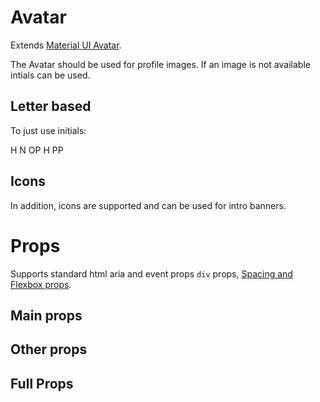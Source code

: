
<Meta title="Components|Avatar" component={Avatar} />

# Avatar

Extends [Material UI Avatar](https://material-ui.com/components/avatars/).

The Avatar should be used for profile images. If an image is not available intials can be used.

<Preview>
  <Story name="default">
    <Flex>
      <Avatar m={1} alt="John Smith" src="https://i.pravatar.cc/40" />
      <Avatar
        m={1}
        alt="John Smith"
        src="https://i.pravatar.cc/60"
        size="60px"
      />
    </Flex>
  </Story>
</Preview>

## Letter based

To just use initials:

<Preview>
  <Story name="letter based">
    <Flex>
      <Avatar m={1} bgcolor="primary.main">
        H
      </Avatar>
      <Avatar m={1} bgcolor="success.dark">
        N
      </Avatar>
      <Avatar m={1} bgcolor="warning.main">
        OP
      </Avatar>
      <Avatar m={1} bgcolor="red">
        H
      </Avatar>
      <Avatar m={1} bgcolor="#AB34FA">
        PP
      </Avatar>
    </Flex>
  </Story>
</Preview>

## Icons

In addition, icons are supported and can be used for intro banners.

<Preview>
  <Story name="icons">
    <Flex>
      <Avatar m={1}>
        <Icons.Folder />
      </Avatar>
      <Avatar m={1} bgcolor="black" color="LightBlue">
        <Icons.Pageview />
      </Avatar>
      <Avatar m={1} bgcolor="primary.main" color="primary.contrastText">
        <Icons.Assignment />
      </Avatar>
    </Flex>
  </Story>
</Preview>

# Props

Supports standard html aria and event props `div` props, [Spacing and Flexbox props](/components/?path=/docs/design-system-positioning--page).

## Main props

<Props of={BaseAvatarDocs} />

## Other props

<Props of={RestAvatarDocs} />

## Full Props

<Props of={Avatar} />

